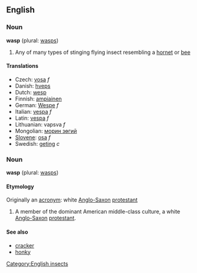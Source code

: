 ==English==
===Noun===
'''wasp''' (plural: [[wasps]])

#Any of many types of stinging flying insect resembling a [[hornet]] or [[bee]]

====Translations====
*Czech: [[vosa]] ''f''
*Danish: [[hveps]]
*Dutch: [[wesp]]
*Finnish: [[ampiainen]]
*German: [[Wespe]] ''f''
*Italian: [[vespa]] ''f''
*Latin: [[vespa]] ''f''
*Lithuanian: vapsva ''f''
*Mongolian: [[морин зөгий]]
*[[Slovene]]: [[osa]] ''f''
*Swedish: [[geting]] ''c''

===Noun===
'''wasp''' (plural: [[wasps]])

====Etymology====
Originally an [[acronym]]: white [[Anglo-Saxon]] [[protestant]]

# A member of the dominant American middle-class culture, a white [[Anglo-Saxon]] [[protestant]].

====See also====
*[[cracker]]
*[[honky]]

[[Category:English insects]]